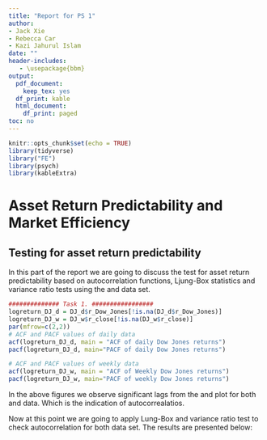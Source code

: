 ```yaml
---
title: "Report for PS 1"
author:
- Jack Xie
- Rebecca Car
- Kazi Jahurul Islam
date: ""
header-includes:
   - \usepackage{bbm}
output:
  pdf_document:
    keep_tex: yes
  df_print: kable
  html_document:
    df_print: paged
toc: no
---
```


```r
knitr::opts_chunk$set(echo = TRUE)
library(tidyverse)
library("FE")
library(psych)
library(kableExtra)
```



#  Asset Return Predictability and Market Efficiency

## Testing for asset return predictability

In this part of the report we are going to discuss the test for asset return predictability based on autocorrelation functions, Ljung-Box statistics and variance ratio tests using the \textbf{Dow Jones Daily} and \textbf{Dow Jones Weekly} data set.


```r
############## Task 1. #################
logreturn_DJ_d = DJ_d$r_Dow_Jones[!is.na(DJ_d$r_Dow_Jones)]
logreturn_DJ_w = DJ_w$r_close[!is.na(DJ_w$r_close)]
par(mfrow=c(2,2))
# ACF and PACF values of daily data
acf(logreturn_DJ_d, main = "ACF of daily Dow Jones returns")
pacf(logreturn_DJ_d, main="PACF of daily Dow Jones returns")

# ACF and PACF values of weekly data
acf(logreturn_DJ_w, main = "ACF of Weekly Dow Jones returns")
pacf(logreturn_DJ_w, main="PACF of weekly Dow Jones returns")
```

In the above figures we observe significant lags from the \textbf{ACF} and \textbf{PACF} plot for both \textbf{Dow Jones Daily} and \textbf{Dow Jones Weekly} data. Which is the indication of autocorrealatios. 

Now at this point we are going to apply Lung-Box and variance ratio test to check autocorrelation for both data set. The results are presented below:





























